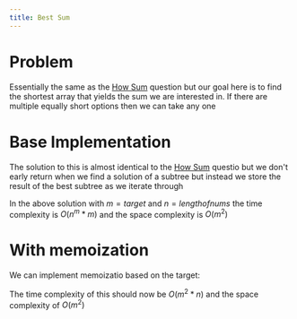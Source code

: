 ---
title: Best Sum
---


# Problem

Essentially the same as the [How Sum](./5-how-sum) question but our goal here is to find the shortest array that yields the sum we are interested in. If there are multiple equally short options then we can take any one

# Base Implementation

The solution to this is almost identical to the [How Sum](./5-how-sum) questio but we don't early return when we find a solution of a subtree but instead we store the result of the best subtree as we iterate through

<Snippet path="dynamic-programming/memoization/best-sum.ts" />

In the above solution with $m=target$ and $n=length of nums$ the time complexity is $O(n^m * m)$ and the space complexity is $O(m^2)$

# With memoization

We can implement memoizatio based on the target:

<Snippet path="dynamic-programming/memoization/best-sum-memo.ts" />

The time complexity of this should now be $O(m^2 * n)$ and the space complexity of $O(m^2)$
